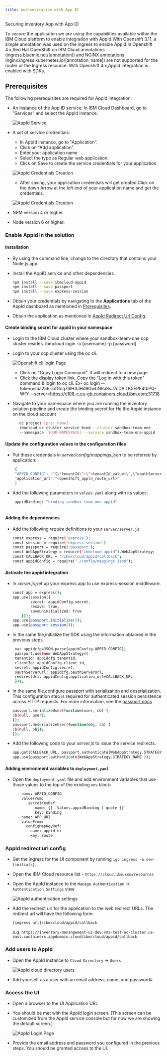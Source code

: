 ```yaml
---
title: Authentication with App ID
---
```



<PageDescription>

Securing Inventory App with App ID

</PageDescription>

To secure the application we are using the capabilities available within the IBM Cloud platform to enable integration with AppId.With Openshift 3.11,
a simple annotation was used on the ingress to enable Appid.In Openshift 4.x,Red Hat OpenShift on IBM Cloud annotations (ingress.bluemix.net/[annotation]) 
and NGINX annotations (nginx.ingress.kubernetes.io/[annotation_name]) are not supported for the router or the Ingress resource. With Openshift 4.x,AppId 
integration is enabled with SDKs.

## Prerequisites

The following prerequisites are required for AppId integration:
- An instance of the App ID service:
  In IBM Cloud Dashboard, go to "Services" and select the AppId instance.
  
  ![AppId Service](images/AppIdIntegration01.png)

- A set of service credentials:
    - In AppId instance, go to "Application". 
    - Click on "Add application".
    - Enter your application name 
    - Select the type as Regular web application.
    - Click on Save to create the service credentials for your application.
   
    ![AppId Credentials Creation](images/AppIdInt02a.png)

    - After saving, your application credentials will get created.Click on the down Arrow at 
    the left end of your application name and get the credentials.
    
    ![AppId Credentials Creation](images/AppidInt03.png)
    

- NPM version 4 or higher.
- Node version 6 or higher.


### Enable Appid in the solution

#### Installation
-   By using the command line, change to the directory that contains your Node.js app.
-   Install the AppID service and other dependencies.
    ```bash
    npm install --save ibmcloud-appid
    npm install --save passport
    npm install --save express-session
    ```
-  Obtain your credentials by navigating to the <b>Applications</b> tab of the AppId dashboard as mentioned in [Prerequisites](#prerequisites).

-  Obtain the application as mentioned in [AppId Redirect Url Config](#appid-redirect-url-config).

#### Create binding secret for appid in your namespace
- Login to the IBM Cloud cluster where your sandbox-team-one ocp cluster resides.
  ibmcloud login -u [username] -p [password]
- Login to your ocp cluster using the oc cli.

   ![Openshift cli login Page](images/ocp-cli-login.png)

    - Click on "Copy Login Command". It will redirect to a new page.
    - Click the display token link. Copy the "Log in with this token" command & login 
      to oc cli.
      Ex- oc login --token=sha256~bfGcq7l6H3JHd9GwbNRaSsJ7cDAiLK5EPF4tbPQ-WfY --server=https://c108-e.eu-gb.containers.cloud.ibm.com:31718

- Navigate to your namespace where you are running the inventory solution pipeline and create the binding secret for He the Appid instance on the cloud account
  ```bash 
     oc project [proj_name]
     ibmcloud oc cluster service bind --cluster sandbox-team-one 
     --namespace [YOUR-NAMESPACE] --service sandbox-team-one-appid
  ```


#### Update the configuration values in the configuration files
-  Put these credentials in <i>server/config/mappings.json</i> to be referred by application:
   ```bash
    {
    "APPID_CONFIG": ""{\"tenantId\":\"<tenantId_value>\",\"oauthServerUrl\":\"<oauthServer_URL>\",\"clientId\": \"<ClientID_value>\", \"secret\": \"<secret_value>\"}",
    "application_url":"<openshift_appln_route_url>"
    }
    ```

- Add the following parameters in `values.yaml` along with its values:

   ```bash
    appidBinding: "binding-sandbox-team-one-appid"
    
    ```
  

#### Adding the dependencies
- Add the following <i>require</i> definitions to your `server/server.js`:

    ```bash
    const express = require('express');
    const session = require('express-session')
    const passport = require('passport');
    const WebAppStrategy = require("ibmcloud-appid").WebAppStrategy;
    const CALLBACK_URL = "/ibm/cloud/appid/callback";
    const appidConfig = require("./config/mappings.json");
    ```

#### Activate the appid integration
- In <i>server.js</i>,set up your express app to use express-session middleware.

    ```bash
    const app = express();
    app.use(session({
            secret: appidConfig.secret,
            resave: true,
            saveUninitialized: true
        }));
    app.use(passport.initialize());
    app.use(passport.session());
    ```

- In the same file,initialize the SDK using the information obtained in the previous steps.
   ```bash
    var appidcfg=JSON.parse(appidConfig.APPID_CONFIG);
    passport.use(new WebAppStrategy({
    tenantId: appidcfg.tenantId,
    clientId: appidConfig.client_id,
    secret: appidConfig.secret,
    oauthServerUrl: appidcfg.oauthServerUrl,
    redirectUri: appidConfig.application_url+CALLBACK_URL
    }));
    ```

-   In the same file,configure passport with serialization and deserialization. This configuration step is required for authenticated session persistence across HTTP requests. For more information, see the [passport docs](http://www.passportjs.org/docs/)
    ```bash
    passport.serializeUser(function(user, cb) {
    cb(null, user);
    });
    passport.deserializeUser(function(obj, cb) {
    cb(null, obj);
    });
    ```

-   Add the following code to your <i>server.js</i> to issue the service redirects.
    ```bash
    app.get(CALLBACK_URL, passport.authenticate(WebAppStrategy.STRATEGY_NAME));
    app.use(passport.authenticate(WebAppStrategy.STRATEGY_NAME ));
    ```    

#### Adding environment variables to `deployment.yaml`
- Open the `deployment.yaml` file and add environment variables that use those values to the top of the existing `env` block:
  ```bash
    - name: APPID_CONFIG
      valueFrom:
         secretKeyRef:
            name: {{ .Values.appidBinding | quote }}
            key: binding
    - name: APP_URI
      valueFrom:
        configMapKeyRef:
          name: appid-ui
          key: route
  ``` 

### AppId redirect url config

- Get the ingress for the UI component by running `igc ingress -n dev-{initials}`.

- Open the IBM Cloud resource list - `https://cloud.ibm.com/resources`

- Open the AppId instance to the `Manage Authentication` -> `Authentication Settings` view

    ![AppId authentication settings](images/appid-authentication-settings.png)

- Add the redirect url for the application to the web redirect URLs. The redirect url will have
the following form:

    `{ingress url}/ibm/cloud/appid/callback`
    
    e.g. `https://inventory-manangement-ui-dev.sms-test-oc-cluster.us-east.containers.appdomain.cloud/ibm/cloud/appid/callback`

### Add users to AppId

- Open the AppId instance to `Cloud Directory` -> `Users`

    ![AppId cloud directory users](images/appid-cloud-directory-users.png)

- Add yourself as a user with an email address, name, and password#

### Access the UI

- Open a browser to the UI Application URL

- You should be met with the AppId login screen. (This screen can be customized from the AppId service console but for now we are showing the default screen.)

     ![AppId Login Page](images/AppidLogin.png)

- Provide the email address and password you configured in the previous steps. You should be granted access to the UI.
